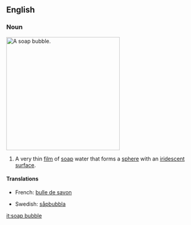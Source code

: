 ==English==
===Noun===
[[Image:Bubble brokenchopstick.jpg|300px|thumb|right|A soap bubble.]] 
{{en-noun}}
#A very thin [[film]] of [[soap]] water that forms a [[sphere]] with an [[iridescent]] [[surface]].

====Translations====
{{trans-top}}
*French: [[bulle de savon]]
{{mid}}
*Swedish: [[såpbubbla]] {{c}}
{{bottom}}

[[it:soap bubble]]